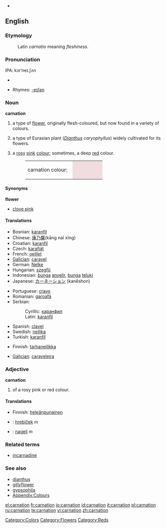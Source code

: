 {{wikipedia}}
* {{audio|en-us-carnation.ogg|Audio (US)}}
==English==

===Etymology===
: Latin ''carnatio'' meaning ''fleshiness''.

===Pronunciation===
IPA: kɔrˈneɪ.ʃʌn

{{wikipedia}}
* {{audio|en-us-carnation.ogg|Audio (US)}}

* Rhymes: [[Rhymes:English:-eɪʃǝn|-eɪʃǝn]]

===Noun===
'''carnation'''

# a type of [[flower]], originally flesh-coloured, but now found in a variety of colours.
# {{botany}} a type of Eurasian plant (''[[Dianthus]] caryophyllus'') widely cultivated for its flowers.
# {{colour}} a [[rose|rosy]] [[pink]] [[colour]]; sometimes, a deep [[red]] colour.
#: <table><tr><td>carnation colour: &nbsp;</td><td bgcolor="#F1DCDF" width="80">&nbsp; </td></tr></table>

====Synonyms====
'''flower'''
* [[clove pink]]

====Translations====
{{trans-top|flower}}
* Bosnian: [[karanfil#Bosnian|karanfil]] {{m}}
* Chinese: [[康乃馨]](kāng naĭ xīng)
* Croatian: [[karanfil#Croatian|karanfil]] {{m}}
* Czech: [[karafiát]] {{m}}
* French: [[oeillet]]
* [[Galician]]: [[caravel]] {{m}}
* German: [[Nelke]] {{f}}
* Hungarian: [[szegfű]]
* Indonesian: [[bunga]] [[anyelir]], [[bunga]] [[teluki]]
* Japanese: [[カーネーション]] (kanēshon)
{{trans-mid}}
* Portuguese: [[cravo]]
* Romanian: [[garoafă]]
* Serbian:
*: Cyrillic: [[каранфил#Serbian|каранфил]] {{m}}
*: Latin: [[karanfil#Serbian|karanfil]] {{m}}
* Spanish: [[clavel]]
* Swedish: [[nejlika]]
* Turkish: [[karanfil#Turkish|karanfil]]
{{trans-bottom}}

{{trans-top|plant}}
* Finnish: [[tarhaneilikka]]
{{trans-mid}}
* [[Galician]]: [[caraveleira]] {{f}}
{{trans-bottom}}

{{trans-top|colour}}
{{trans-mid}}
{{trans-bottom}}

===Adjective===
'''carnation'''

# {{colour}} of a rosy pink or red colour.

====Translations====
{{trans-top|colour}}
* Finnish: [[heleänpunainen]]
{{trans-mid}}
{{trans-bottom}}

{{checktrans}}
<!--Remove this section once all of the translations below have been moved into the tables above.-->
* {{ttbc|Slovak}}: [[hrebíček]]  ''m''
* {{ttbc|Slovene}}: [[nagelj]] ''m''

===Related terms===
* [[incarnadine]]

===See also===
* [[dianthus]]
* [[gillyflower]]
* [[gypsophila]]
* [[Appendix:Colours]]

[[Category:Colors]]
[[Category:Flowers]]
[[Category:Reds]]

[[el:carnation]]
[[fr:carnation]]
[[io:carnation]]
[[id:carnation]]
[[it:carnation]]
[[pl:carnation]]
[[ru:carnation]]
[[te:carnation]]
[[vi:carnation]]
[[zh:carnation]]